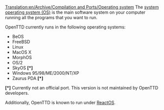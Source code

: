 [[Translation:en/Archive/Compilation and Ports/Operating system]]
The [https://www.wikipedia.org/wiki/en:Operating system operating system (OS)] is the main software system on your computer running all the programs that you want to run.

OpenTTD currently runs in the following operating systems:
* BeOS
* FreeBSD
* Linux
* MacOS X
* MorphOS
* OS/2
* SkyOS <strong>[*]</strong>
* Windows 95/98/ME/2000/NT/XP
* Zaurus PDA <strong>[*]</strong>


<strong>[*]</strong> Currently not an official port. This version is not maintained by OpenTTD developers.

Additionally, OpenTTD is known to run under [http://www.reactos.com/ ReactOS].
